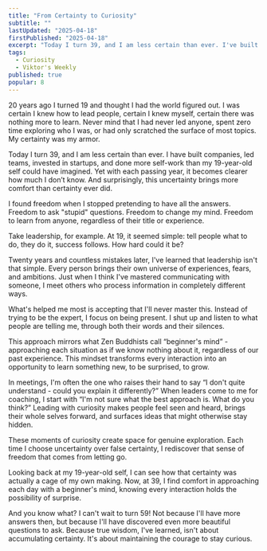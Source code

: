```yaml
---
title: "From Certainty to Curiosity"
subtitle: ""
lastUpdated: "2025-04-18"
firstPublished: "2025-04-18"
excerpt: "Today I turn 39, and I am less certain than ever. I've built companies, led teams, invested in startups, and done more self-work than my 19-year-old self could have imagined. Yet with each passing year, it becomes clearer how much I don’t know. And surprisingly, this uncertainty brings more comfort than certainty ever did."
tags:
  - Curiosity
  - Viktor's Weekly
published: true
popular: 8
---
```


20 years ago I turned 19 and thought I had the world figured out. I was certain I knew how to lead people, certain I knew myself, certain there was nothing more to learn. Never mind that I had never led anyone, spent zero time exploring who I was, or had only scratched the surface of most topics. My certainty was my armor.

Today I turn 39, and I am less certain than ever. I have built companies, led teams, invested in startups, and done more self-work than my 19-year-old self could have imagined. Yet with each passing year, it becomes clearer how much I don’t know. And surprisingly, this uncertainty brings more comfort than certainty ever did.

I found freedom when I stopped pretending to have all the answers. Freedom to ask "stupid" questions. Freedom to change my mind. Freedom to learn from anyone, regardless of their title or experience.

Take leadership, for example. At 19, it seemed simple: tell people what to do, they do it, success follows. How hard could it be?

Twenty years and countless mistakes later, I've learned that leadership isn't that simple. Every person brings their own universe of experiences, fears, and ambitions. Just when I think I've mastered communicating with someone, I meet others who process information in completely different ways.

What's helped me most is accepting that I'll never master this. Instead of trying to be the expert, I focus on being present. I shut up and listen to what people are telling me, through both their words and their silences.

This approach mirrors what Zen Buddhists call “beginner's mind” - approaching each situation as if we know nothing about it, regardless of our past experience. This mindset transforms every interaction into an opportunity to learn something new, to be surprised, to grow.

In meetings, I'm often the one who raises their hand to say “I don't quite understand - could you explain it differently?” When leaders come to me for coaching, I start with “I'm not sure what the best approach is. What do you think?” Leading with curiosity makes people feel seen and heard, brings their whole selves forward, and surfaces ideas that might otherwise stay hidden.

These moments of curiosity create space for genuine exploration. Each time I choose uncertainty over false certainty, I rediscover that sense of freedom that comes from letting go.

Looking back at my 19-year-old self, I can see how that certainty was actually a cage of my own making. Now, at 39, I find comfort in approaching each day with a beginner's mind, knowing every interaction holds the possibility of surprise.

And you know what? I can't wait to turn 59! Not because I'll have more answers then, but because I'll have discovered even more beautiful questions to ask. Because true wisdom, I've learned, isn't about accumulating certainty. It's about maintaining the courage to stay curious.